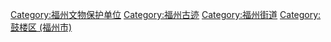 [[Category:福州文物保护单位|Category:福州文物保护单位]]
[[Category:福州古迹|Category:福州古迹]]
[[Category:福州街道|Category:福州街道]]
[[Category:鼓楼区_(福州市)|Category:鼓楼区 (福州市)]]